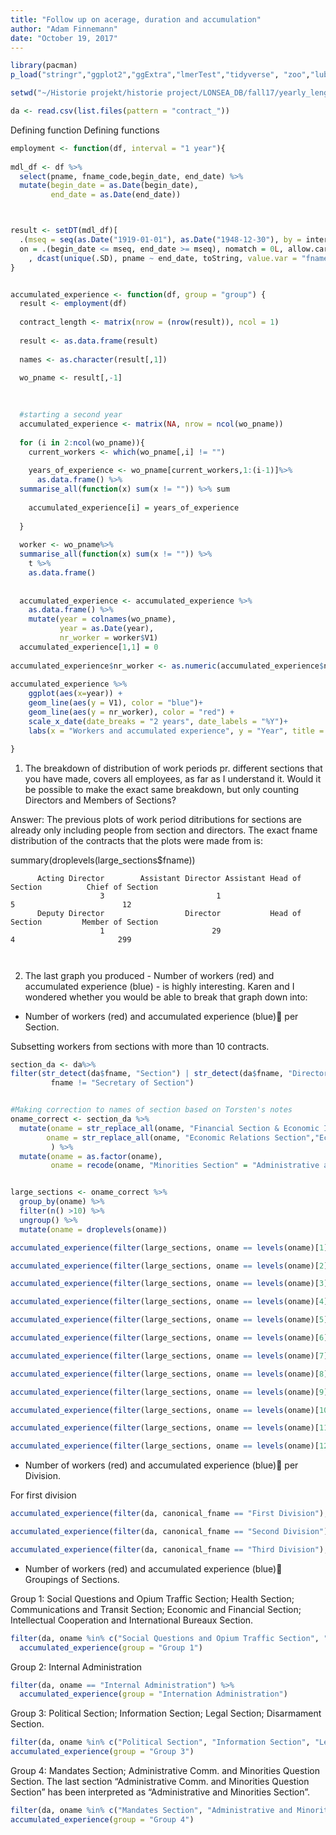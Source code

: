 ```yaml
---
title: "Follow up on acerage, duration and accumulation"
author: "Adam Finnemann"
date: "October 19, 2017"
---
```

  
```r

library(pacman)
p_load("stringr","ggplot2","ggExtra","lmerTest","tidyverse", "zoo","lubridate", "data.table")

setwd("~/Historie projekt/historie project/LONSEA_DB/fall17/yearly_length_contract_karen")

da <- read.csv(list.files(pattern = "contract_"))
```
Defining function
Defining functions
```r
employment <- function(df, interval = "1 year"){
  
mdl_df <- df %>% 
  select(pname, fname_code,begin_date, end_date) %>% 
  mutate(begin_date = as.Date(begin_date),
         end_date = as.Date(end_date))



result <- setDT(mdl_df)[
  .(mseq = seq(as.Date("1919-01-01"), as.Date("1948-12-30"), by = interval)), 
  on = .(begin_date <= mseq, end_date >= mseq), nomatch = 0L, allow.cartesian = TRUE][
    , dcast(unique(.SD), pname ~ end_date, toString, value.var = "fname_code")]
}


accumulated_experience <- function(df, group = "group") {
  result <- employment(df)
  
  contract_length <- matrix(nrow = (nrow(result)), ncol = 1)
  
  result <- as.data.frame(result)
  
  names <- as.character(result[,1])

  wo_pname <- result[,-1]
  
  
  
  #starting a second year
  accumulated_experience <- matrix(NA, nrow = ncol(wo_pname))
  
  for (i in 2:ncol(wo_pname)){
    current_workers <- which(wo_pname[,i] != "")
    
    years_of_experience <- wo_pname[current_workers,1:(i-1)]%>% 
      as.data.frame() %>% 
  summarise_all(function(x) sum(x != "")) %>% sum
    
    accumulated_experience[i] = years_of_experience
    
  }
    
  worker <- wo_pname%>% 
  summarise_all(function(x) sum(x != "")) %>%
    t %>% 
    as.data.frame()
                  
  
  accumulated_experience <- accumulated_experience %>% 
    as.data.frame() %>% 
    mutate(year = colnames(wo_pname),
           year = as.Date(year),
           nr_worker = worker$V1)
  accumulated_experience[1,1] = 0
          
accumulated_experience$nr_worker <- as.numeric(accumulated_experience$nr_worker)  
  
accumulated_experience %>% 
    ggplot(aes(x=year)) +
    geom_line(aes(y = V1), color = "blue")+
    geom_line(aes(y = nr_worker), color = "red") +
    scale_x_date(date_breaks = "2 years", date_labels = "%Y")+
    labs(x = "Workers and accumulated experience", y = "Year", title = paste("Accumulated experience and nr. of workers:",group))

}
```



1) The breakdown of distribution of work periods pr. different sections that you have made, covers all employees, as far as I understand it. Would it be possible to make the exact same breakdown, but only counting Directors and Members of Sections?

Answer: The previous plots of work period ditributions for sections are already only including people from section and directors.
The exact fname distribution of the contracts that the plots were made from is:

 summary(droplevels(large_sections$fname))
 
          Acting Director        Assistant Director Assistant Head of Section          Chief of Section 
                        3                         1                         5                        12 
          Deputy Director                  Director           Head of Section         Member of Section 
                        1                        29                         4                       299
                        
                        



2) The last graph you produced - Number of workers (red) and accumulated experience (blue) - is highly interesting. Karen and I wondered whether you would be able to break that graph down into:




- Number of workers (red) and accumulated experience (blue) per Section.

Subsetting workers from sections with more than 10 contracts.
```r

section_da <- da%>%
filter(str_detect(da$fname, "Section") | str_detect(da$fname, "Director"),
         fname != "Secretary of Section")


#Making correction to names of section based on Torsten's notes
oname_correct <- section_da %>% 
  mutate(oname = str_replace_all(oname, "Financial Section & Economic Intelligence Service","Economic and Financial Section"),
        oname = str_replace_all(oname, "Economic Relations Section","Economic and Financial Section")
         ) %>% 
  mutate(oname = as.factor(oname),
         oname = recode(oname, "Minorities Section" = "Administrative and Minorities Section"))


large_sections <- oname_correct %>% 
  group_by(oname) %>% 
  filter(n() >10) %>% 
  ungroup() %>% 
  mutate(oname = droplevels(oname))

```


```r



accumulated_experience(filter(large_sections, oname == levels(oname)[1]), group = levels(large_sections$oname)[1])


```

```r
accumulated_experience(filter(large_sections, oname == levels(oname)[2]), group = levels(large_sections$oname)[2])


```

```r
accumulated_experience(filter(large_sections, oname == levels(oname)[3]), group = levels(large_sections$oname)[3])


```

```r
accumulated_experience(filter(large_sections, oname == levels(oname)[4]), group = levels(large_sections$oname)[4])

```

```r
accumulated_experience(filter(large_sections, oname == levels(oname)[5]), group = levels(large_sections$oname)[5])


```

```r
accumulated_experience(filter(large_sections, oname == levels(oname)[6]), group = levels(large_sections$oname)[6])


```

```r
accumulated_experience(filter(large_sections, oname == levels(oname)[7]), group = levels(large_sections$oname)[7])


```

```r
accumulated_experience(filter(large_sections, oname == levels(oname)[8]), group = levels(large_sections$oname)[8])

```

```r
accumulated_experience(filter(large_sections, oname == levels(oname)[9]), group = levels(large_sections$oname)[9])

```

```r
accumulated_experience(filter(large_sections, oname == levels(oname)[10]), group = levels(large_sections$oname)[10])


```

```r
accumulated_experience(filter(large_sections, oname == levels(oname)[11]), group = levels(large_sections$oname)[11])


```

```r
accumulated_experience(filter(large_sections, oname == levels(oname)[12]), group = levels(large_sections$oname)[12])
```

  
- Number of workers (red) and accumulated experience (blue) per Division.

For first division
```r
accumulated_experience(filter(da, canonical_fname == "First Division"), group = "First Division")

```

```r
accumulated_experience(filter(da, canonical_fname == "Second Division"), group = "Second Division")

```

```r
accumulated_experience(filter(da, canonical_fname == "Third Division"), group = "Third Division")

```




- Number of workers (red) and accumulated experience (blue) Groupings of Sections.


Group 1: Social Questions and Opium Traffic Section; Health Section; Communications and Transit Section; Economic and Financial Section; Intellectual Cooperation and International Bureaux Section.
```r
filter(da, oname %in% c("Social Questions and Opium Traffic Section", "Health Section", "Communications and Transit Section", "Economic and Financial Section", "Intellectual Cooperation and International Bureaux Section")) %>% 
  accumulated_experience(group = "Group 1")
```




Group 2: Internal Administration
```r
filter(da, oname == "Internal Administration") %>% 
  accumulated_experience(group = "Internation Administration")
```

Group 3: Political Section; Information Section; Legal Section; Disarmament Section.  
```r
filter(da, oname %in% c("Political Section", "Information Section", "Legal Section", "Disarmament Section" )) %>% 
accumulated_experience(group = "Group 3")
```

Group 4: Mandates Section; Administrative Comm. and Minorities Question Section. 
The last section "Administrative Comm. and Minorities Question Section" has been interpreted as
"Administrative and Minorities Section".
```r
filter(da, oname %in% c("Mandates Section", "Administrative and Minorities Section")) %>% 
accumulated_experience(group = "Group 4")
```


